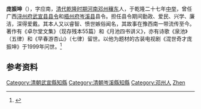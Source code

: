 '''庞振坤'''（{{bd|？||？|}}），字应南，[[清代|清代]][[乾隆|乾隆时期]][[河南|河南]][[邓州|邓州]][[穰东|穰东]]人，于乾隆二十七年[[举人|中举]]，曾任广西[[浔州府|浔州府]][[武宣县|武宣县]][[县令|县令]]和[[梧州府|梧州府]][[岑溪县|岑溪县]]县令。担任县令期间勤政、爱民、兴学、廉洁，深得爱戴。其本人又以睿智、愤世嫉俗闻名，其故事在豫西南一带流传至今。著作有《卓尔堂文集》（现存残本55篇）和《月池四书讲义》，亦有诗歌《泉池》（五律）和《早春游杏山》（七律）留世。以他为题材的古装电视剧《混世奇才庞振坤》于1999年问世。<ref>{{cite web|url=http://www.nyljw.com/2014/lsmr_0217/600.html|title=混世奇才庞振坤|publisher=南阳网|date=2014-02-17|language=zh-hans|access-date=2014-07-14|archive-date=2019-09-25|archive-url=https://web.archive.org/web/20190925234105/http://www.nyljw.com/2014/lsmr_0217/600.html}}</ref>

== 参考资料 ==
{{reflist}}

{{清朝人物小作品}}
{{DEFAULTSORT:Pang zhenkun}}
[[Category:清朝武宣縣知縣|Category:清朝武宣縣知縣]]
[[Category:清朝岑溪縣知縣|Category:清朝岑溪縣知縣]]
[[Category:邓州人|Category:邓州人]]
[[Category:庞姓|Zhen]]